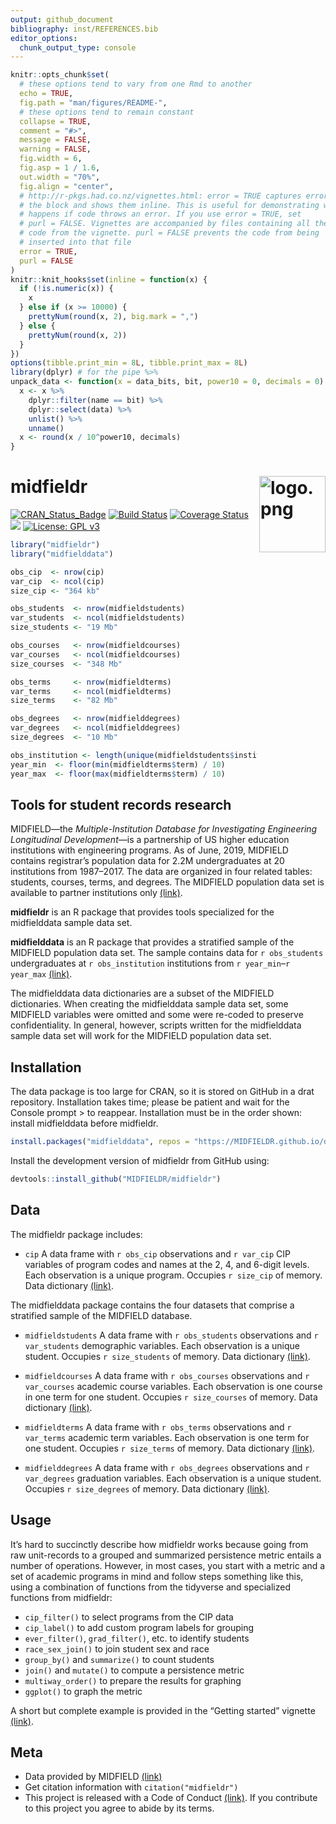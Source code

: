 ```yaml
---
output: github_document
bibliography: inst/REFERENCES.bib
editor_options: 
  chunk_output_type: console
---
```


<!-- README.md is generated from README.Rmd. Please edit that file -->

```r
knitr::opts_chunk$set(
  # these options tend to vary from one Rmd to another
  echo = TRUE,
  fig.path = "man/figures/README-",
  # these options tend to remain constant
  collapse = TRUE,
  comment = "#>",
  message = FALSE,
  warning = FALSE,
  fig.width = 6,
  fig.asp = 1 / 1.6,
  out.width = "70%",
  fig.align = "center",
  # http://r-pkgs.had.co.nz/vignettes.html: error = TRUE captures errors in
  # the block and shows them inline. This is useful for demonstrating what
  # happens if code throws an error. If you use error = TRUE, set
  # purl = FALSE. Vignettes are accompanied by files containing all the
  # code from the vignette. purl = FALSE prevents the code from being
  # inserted into that file
  error = TRUE,
  purl = FALSE
)
knitr::knit_hooks$set(inline = function(x) {
  if (!is.numeric(x)) {
    x
  } else if (x >= 10000) {
    prettyNum(round(x, 2), big.mark = ",")
  } else {
    prettyNum(round(x, 2))
  }
})
options(tibble.print_min = 8L, tibble.print_max = 8L)
library(dplyr) # for the pipe %>%
unpack_data <- function(x = data_bits, bit, power10 = 0, decimals = 0) {
  x <- x %>%
    dplyr::filter(name == bit) %>%
    dplyr::select(data) %>%
    unlist() %>%
    unname()
  x <- round(x / 10^power10, decimals)
}
```


# midfieldr <span class="border-wrap"><img src="man/figures/logo.png" align="right" height="122" width="106" alt="logo.png"></span>


[![CRAN_Status_Badge](http://www.r-pkg.org/badges/version/midfieldr)](http://cran.r-project.org/package=midfieldr)
[![Build Status](https://travis-ci.org/MIDFIELDR/midfieldr.svg?branch=master)](https://travis-ci.org/MIDFIELDR/midfieldr)
[![Coverage Status](https://img.shields.io/codecov/c/github/MIDFIELDR/midfieldr/master.svg)](https://codecov.io/github/MIDFIELDR/midfieldr?branch=master)
[![](https://cranlogs.r-pkg.org/badges/grand-total/midfieldr)](https://cran.r-project.org/package=midfieldr)
[![License: GPL v3](man/figures/License-GPL-v3-blue.svg)](https://www.gnu.org/licenses/gpl-3.0)


```r
library("midfieldr")
library("midfielddata")

obs_cip  <- nrow(cip) 
var_cip  <- ncol(cip) 
size_cip <- "364 kb"

obs_students  <- nrow(midfieldstudents) 
var_students  <- ncol(midfieldstudents)  
size_students <- "19 Mb"

obs_courses   <- nrow(midfieldcourses)
var_courses   <- ncol(midfieldcourses) 
size_courses  <- "348 Mb"

obs_terms     <- nrow(midfieldterms) 
var_terms     <- ncol(midfieldterms)
size_terms    <- "82 Mb"

obs_degrees   <- nrow(midfielddegrees)  
var_degrees   <- ncol(midfielddegrees)
size_degrees  <- "10 Mb"

obs_institution <- length(unique(midfieldstudents$institution))
year_min  <- floor(min(midfieldterms$term) / 10)
year_max  <- floor(max(midfieldterms$term) / 10)
```


## Tools for student records research
 
MIDFIELD---the  *Multiple-Institution Database for Investigating Engineering Longitudinal Development*---is a partnership of US higher education institutions with engineering programs. As of June, 2019, MIDFIELD contains registrar's population data for 2.2M undergraduates at 20 institutions from 1987--2017. The data are organized in four related tables: students, courses, terms, and degrees. The MIDFIELD population data set is available to partner institutions only  [(link)](https://engineering.purdue.edu/MIDFIELD). 

**midfieldr** is an R package that provides tools specialized for the midfielddata sample data set. 

**midfielddata** is an R package that provides a stratified sample of the MIDFIELD population data set. The sample contains data for `r obs_students` undergraduates at `r obs_institution` institutions from `r year_min`--`r year_max` [(link)](https://midfieldr.github.io/midfielddata/). 

The midfielddata data dictionaries are a subset of the MIDFIELD dictionaries. When creating the midfielddata sample data set, some MIDFIELD variables were omitted and some were re-coded to preserve confidentiality. In general, however, scripts written for the midfielddata sample data set will work for the MIDFIELD population data set. 






## Installation

The data package is too large for CRAN, so it is stored on GitHub in a drat repository. Installation takes time; please be patient and wait for the Console prompt > to reappear. Installation must be in the order shown: install midfielddata before midfieldr. 

```r
install.packages("midfielddata", repos = "https://MIDFIELDR.github.io/drat/", type = "source")
```


Install the development version of midfieldr from GitHub using: 

```r
devtools::install_github("MIDFIELDR/midfieldr")
```





## Data

The midfieldr package includes: 

- `cip`  A data frame with `r obs_cip` observations and `r var_cip` CIP variables of program codes and names at the 2, 4, and 6-digit levels. Each observation is a unique program. Occupies `r size_cip` of memory.  Data dictionary [(link)](https://midfieldr.github.io/midfieldr/reference/cip.html). 

The midfielddata package contains the four datasets that comprise a stratified sample of the MIDFIELD database. 

- `midfieldstudents` A data frame with `r obs_students` observations and `r var_students` demographic variables. Each observation is a unique student. Occupies `r size_students` of memory. Data dictionary   [(link)](https://midfieldr.github.io/midfielddata/reference/midfieldstudents.html). 

- `midfieldcourses` A data frame with `r obs_courses` observations and `r var_courses` academic course variables. Each observation is one course in one term for one student. Occupies `r size_courses` of memory. Data dictionary  [(link)](https://midfieldr.github.io/midfielddata/reference/midfieldcourses.html).

- `midfieldterms` A data frame with `r obs_terms` observations and `r var_terms` academic term variables. Each observation is one term for one student. Occupies `r size_terms` of memory. Data dictionary  [(link)](https://midfieldr.github.io/midfielddata/reference/midfieldterms.html).

- `midfielddegrees` A data frame with `r obs_degrees` observations and `r var_degrees` graduation variables. Each observation is a unique student. Occupies `r size_degrees` of memory. Data dictionary  [(link)](https://midfieldr.github.io/midfielddata/reference/midfielddegrees.html).




## Usage

It's hard to succinctly describe how midfieldr works because going from raw unit-records to a grouped and summarized persistence metric entails a number of operations. However, in most cases, you start with a metric and a set of academic programs in mind and follow steps something like this, using a combination of functions from the tidyverse and specialized functions from midfieldr: 

- `cip_filter()` to select programs from the CIP data 
- `cip_label()` to add custom program labels for grouping 
- `ever_filter()`, `grad_filter()`, etc. to identify students 
- `race_sex_join()` to join student sex and race 
- `group_by()` and `summarize()` to count students 
- `join()` and `mutate()` to compute a persistence metric  
- `multiway_order()` to prepare the results for graphing 
- `ggplot()` to graph the metric 

A short but complete example is provided in the "Getting started" vignette  [(link)](articles/getting_started.html).   

## Meta

- Data provided by MIDFIELD [(link)](https://engineering.purdue.edu/MIDFIELD)   
- Get citation information with `citation("midfieldr")` 
- This project is released with a Code of Conduct  [(link)](https://midfieldr.github.io/midfieldr/CONDUCT.html). If you contribute to this project you agree to abide by its terms. 



